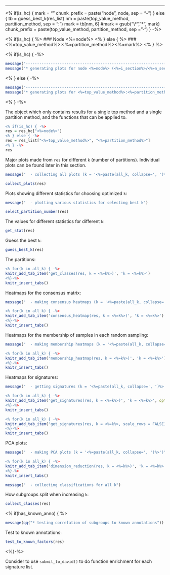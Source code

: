 
---------------------------------------------------

<% 
if(is_hc) {
	mark = ""
	chunk_prefix = paste("node", node, sep = "-")
} else {
	tb = guess_best_k(res_list)
	nm = paste(top_value_method, partition_method, sep = ":")
	mark = tb[nm, 6]
	#mark = gsub("\\*", "&#42;", mark)
	chunk_prefix = paste(top_value_method, partition_method, sep = "-")
} -%>

<% if(is_hc) { %>
### Node <%=node%>
<% } else { %>
### <%=top_value_method%>:<%=partition_method%><%=mark%>
<% } %>

<% if(is_hc) { -%>
```r
message("-----------------------------------------------------------------")
message("* generating plots for node <%=node%> (<%=i_section%>/<%=n_section%>)")
```
<% } else { -%>
```r
message("-----------------------------------------------------------------")
message("* generating plots for <%=top_value_method%>:<%=partition_method%> (<%=i_section%>/<%=n_section%>)")
```
<% } -%>

The object which only contains results for a single top method and a single partition method,
and the functions that can be applied to.

```r
<% if(is_hc) { -%>
res = res_hc["<%=node%>"]
<% } else { -%>
res = res_list["<%=top_value_method%>", "<%=partition_method%>"]
<% } -%>
res
```

Major plots made from `res` for different `k` (number of partitions). Individual plots can be found
later in this section.

```r
message("  - collecting all plots (k = '<%=paste(all_k, collapse=', ')%>')")
```

```r
collect_plots(res)
```

Plots showing different statistics for choosing optimized `k`:

```r
message("  - plotting various statistics for selecting best k")
```

```r
select_partition_number(res)
```

The values for different statistics for different `k`:

```r
get_stat(res)
```

Guess the best `k`:

```r
guess_best_k(res)
```

The partitions:

```r
<% for(k in all_k) { -%>
knitr_add_tab_item('get_classes(res, k = <%=k%>)', 'k = <%=k%>')
<%}-%>
knitr_insert_tabs()
```

Heatmaps for the consensus matrix:

```r
message("  - making consensus heatmaps (k = '<%=paste(all_k, collapse=', ')%>')")
```


```r
<% for(k in all_k) { -%>
knitr_add_tab_item('consensus_heatmap(res, k = <%=k%>)', 'k = <%=k%>')
<%}-%>
knitr_insert_tabs()
```

Heatmaps for the membership of samples in each random sampling:

```r
message("  - making membership heatmaps (k = '<%=paste(all_k, collapse=', ')%>')")
```

```r
<% for(k in all_k) { -%>
knitr_add_tab_item('membership_heatmap(res, k = <%=k%>)', 'k = <%=k%>')
<%}-%>
knitr_insert_tabs()
```

Heatmaps for signatures:

```r
message("  - getting signatures (k = '<%=paste(all_k, collapse=', ')%>')")
```

```r
<% for(k in all_k) { -%>
knitr_add_tab_item('get_signatures(res, k = <%=k%>)', 'k = <%=k%>', opt = 'results = "hide"')
<%}-%>
knitr_insert_tabs()
```

```r
<% for(k in all_k) { -%>
knitr_add_tab_item('get_signatures(res, k = <%=k%>, scale_rows = FALSE)', 'k = <%=k%>', opt = 'results = "hide"')
<%}-%>
knitr_insert_tabs()
```

PCA plots:

```r
message("  - making PCA plots (k = '<%=paste(all_k, collapse=', ')%>')")
```

```r
<% for(k in all_k) { -%>
knitr_add_tab_item('dimension_reduction(res, k = <%=k%>)', 'k = <%=k%>')
<%}-%>
knitr_insert_tabs()
```

```r
message("  - collecting classifications for all k")
```

How subgroups split when increasing `k`:

```r
collect_classes(res)
```

<% if(has_known_anno) { %>

```r
message(qq("* testing correlation of subgroups to known annotations"))
```
	
Test to known annotations:

```r
test_to_known_factors(res)
```

<%}-%>


Consider to use `submit_to_david()` to do function enrichment for each signature list.
